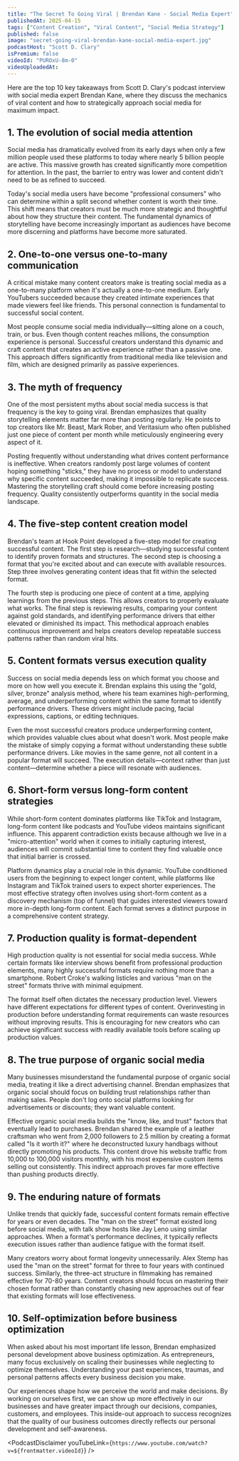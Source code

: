 ```yaml
---
title: "The Secret To Going Viral | Brendan Kane - Social Media Expert"
publishedAt: 2025-04-15
tags: ["Content Creation", "Viral Content", "Social Media Strategy"]
published: false
image: "secret-going-viral-brendan-kane-social-media-expert.jpg"
podcastHost: "Scott D. Clary"
isPremium: false
videoId: "PUROxU-8m-0"
videoUploadedAt:
---
```



<PodcastSummaryPageLayout frontmatter={frontmatter}>

Here are the top 10 key takeaways from Scott D. Clary's podcast interview with social media expert Brendan Kane, where they discuss the mechanics of viral content and how to strategically approach social media for maximum impact.

## 1. The evolution of social media attention

Social media has dramatically evolved from its early days when only a few million people used these platforms to today where nearly 5 billion people are active. This massive growth has created significantly more competition for attention. In the past, the barrier to entry was lower and content didn't need to be as refined to succeed.

Today's social media users have become "professional consumers" who can determine within a split second whether content is worth their time. This shift means that creators must be much more strategic and thoughtful about how they structure their content. The fundamental dynamics of storytelling have become increasingly important as audiences have become more discerning and platforms have become more saturated.

## 2. One-to-one versus one-to-many communication

A critical mistake many content creators make is treating social media as a one-to-many platform when it's actually a one-to-one medium. Early YouTubers succeeded because they created intimate experiences that made viewers feel like friends. This personal connection is fundamental to successful social content.

Most people consume social media individually—sitting alone on a couch, train, or bus. Even though content reaches millions, the consumption experience is personal. Successful creators understand this dynamic and craft content that creates an active experience rather than a passive one. This approach differs significantly from traditional media like television and film, which are designed primarily as passive experiences.

## 3. The myth of frequency

One of the most persistent myths about social media success is that frequency is the key to going viral. Brendan emphasizes that quality storytelling elements matter far more than posting regularly. He points to top creators like Mr. Beast, Mark Rober, and Veritasium who often published just one piece of content per month while meticulously engineering every aspect of it.

Posting frequently without understanding what drives content performance is ineffective. When creators randomly post large volumes of content hoping something "sticks," they have no process or model to understand why specific content succeeded, making it impossible to replicate success. Mastering the storytelling craft should come before increasing posting frequency. Quality consistently outperforms quantity in the social media landscape.

## 4. The five-step content creation model

Brendan's team at Hook Point developed a five-step model for creating successful content. The first step is research—studying successful content to identify proven formats and structures. The second step is choosing a format that you're excited about and can execute with available resources. Step three involves generating content ideas that fit within the selected format.

The fourth step is producing one piece of content at a time, applying learnings from the previous steps. This allows creators to properly evaluate what works. The final step is reviewing results, comparing your content against gold standards, and identifying performance drivers that either elevated or diminished its impact. This methodical approach enables continuous improvement and helps creators develop repeatable success patterns rather than random viral hits.

## 5. Content formats versus execution quality

Success on social media depends less on which format you choose and more on how well you execute it. Brendan explains this using the "gold, silver, bronze" analysis method, where his team examines high-performing, average, and underperforming content within the same format to identify performance drivers. These drivers might include pacing, facial expressions, captions, or editing techniques.

Even the most successful creators produce underperforming content, which provides valuable clues about what doesn't work. Most people make the mistake of simply copying a format without understanding these subtle performance drivers. Like movies in the same genre, not all content in a popular format will succeed. The execution details—context rather than just content—determine whether a piece will resonate with audiences.

## 6. Short-form versus long-form content strategies

While short-form content dominates platforms like TikTok and Instagram, long-form content like podcasts and YouTube videos maintains significant influence. This apparent contradiction exists because although we live in a "micro-attention" world when it comes to initially capturing interest, audiences will commit substantial time to content they find valuable once that initial barrier is crossed.

Platform dynamics play a crucial role in this dynamic. YouTube conditioned users from the beginning to expect longer content, while platforms like Instagram and TikTok trained users to expect shorter experiences. The most effective strategy often involves using short-form content as a discovery mechanism (top of funnel) that guides interested viewers toward more in-depth long-form content. Each format serves a distinct purpose in a comprehensive content strategy.

## 7. Production quality is format-dependent

High production quality is not essential for social media success. While certain formats like interview shows benefit from professional production elements, many highly successful formats require nothing more than a smartphone. Robert Croke's walking listicles and various "man on the street" formats thrive with minimal equipment.

The format itself often dictates the necessary production level. Viewers have different expectations for different types of content. Overinvesting in production before understanding format requirements can waste resources without improving results. This is encouraging for new creators who can achieve significant success with readily available tools before scaling up production values.

## 8. The true purpose of organic social media

Many businesses misunderstand the fundamental purpose of organic social media, treating it like a direct advertising channel. Brendan emphasizes that organic social should focus on building trust relationships rather than making sales. People don't log onto social platforms looking for advertisements or discounts; they want valuable content.

Effective organic social media builds the "know, like, and trust" factors that eventually lead to purchases. Brendan shared the example of a leather craftsman who went from 2,000 followers to 2.5 million by creating a format called "Is it worth it?" where he deconstructed luxury handbags without directly promoting his products. This content drove his website traffic from 10,000 to 100,000 visitors monthly, with his most expensive custom items selling out consistently. This indirect approach proves far more effective than pushing products directly.

## 9. The enduring nature of formats

Unlike trends that quickly fade, successful content formats remain effective for years or even decades. The "man on the street" format existed long before social media, with talk show hosts like Jay Leno using similar approaches. When a format's performance declines, it typically reflects execution issues rather than audience fatigue with the format itself.

Many creators worry about format longevity unnecessarily. Alex Stemp has used the "man on the street" format for three to four years with continued success. Similarly, the three-act structure in filmmaking has remained effective for 70-80 years. Content creators should focus on mastering their chosen format rather than constantly chasing new approaches out of fear that existing formats will lose effectiveness.

## 10. Self-optimization before business optimization

When asked about his most important life lesson, Brendan emphasized personal development above business optimization. As entrepreneurs, many focus exclusively on scaling their businesses while neglecting to optimize themselves. Understanding your past experiences, traumas, and personal patterns affects every business decision you make.

Our experiences shape how we perceive the world and make decisions. By working on ourselves first, we can show up more effectively in our businesses and have greater impact through our decisions, companies, customers, and employees. This inside-out approach to success recognizes that the quality of our business outcomes directly reflects our personal development and self-awareness.

<PodcastDisclaimer
  youTubeLink={`https://www.youtube.com/watch?v=${frontmatter.videoId}`}
/>

</PodcastSummaryPageLayout>

